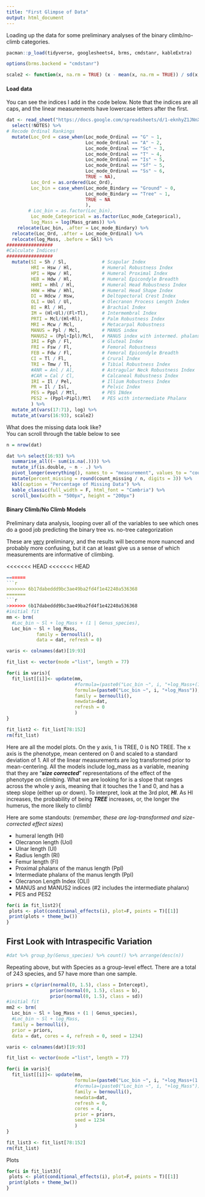 ```yaml
---
title: "First Glimpse of Data"
output: html_document
---
```


Loading up the data for some preliminary analyses of the binary climb/no-climb categories.

```r
pacman::p_load(tidyverse, googlesheets4, brms, cmdstanr, kableExtra)

options(brms.backend = "cmdstanr")

scale2 <- function(x, na.rm = TRUE) (x - mean(x, na.rm = TRUE)) / sd(x, na.rm)
```

#### Load data

You can see the indices I add in the code below. Note that the indices are all caps, and the linear measurements have lowercase letters after the first.

```r
dat <- read_sheet("https://docs.google.com/spreadsheets/d/1-eknhyZ1JNnXqhg2kViyzVntC8NGZvILQX-aQQb1Jvk/edit#gid=325036460", na = c("NA", "?", "")) %>%
  select(!NOTES) %>% 
# Recode Ordinal Rankings
  mutate(Loc_Ord = case_when(Loc_mode_Ordinal == "G" ~ 1,
                             Loc_mode_Ordinal == "A" ~ 2,
                             Loc_mode_Ordinal == "Sc" ~ 3,
                             Loc_mode_Ordinal == "T" ~ 4,
                             Loc_mode_Ordinal == "Is" ~ 5,
                             Loc_mode_Ordinal == "Sf" ~ 5,
                             Loc_mode_Ordinal == "Ss" ~ 6,
                             TRUE ~ NA),
         Loc_Ord = as.ordered(Loc_Ord),
         Loc_bin = case_when(Loc_mode_Bindary == "Ground" ~ 0,
                             Loc_mode_Bindary == "Tree" ~ 1,
                             TRUE ~ NA
                             ),
        # Loc_bin = as.factor(Loc_bin),
         Loc_mode_Categorical = as.factor(Loc_mode_Categorical),
         log_Mass = log(Mass_grams)) %>% 
    relocate(Loc_bin, .after = Loc_mode_Bindary) %>% 
  relocate(Loc_Ord, .after = Loc_mode_Ordinal) %>% 
  relocate(log_Mass, .before = Skl) %>% 
#################
#Calculate Indices!
#################
  mutate(SI = Sh / Sl,             # Scapular Index
         HRI = Hsw / Hl,           # Humeral Robustness Index
         HPI = Hpw / Hl,           # Humeral Proximal Index
         HEB = Hdw / Hl,           # Humeral Epicondyle Breadth
         HHRI = Hhl / Hl,          # Humeral Head Robustness Index
         HHW = Hhw / Hhl,          # Humeral Head Shape Index
         DI = Hdcw / Hsw,          # Deltopectoral Crest Index
         OLI = Uol / Ul,           # Olecranon Process Length Index
         BI = Rl / Hl,             # Brachial Index
         IM = (Hl+Ul)/(Fl+Tl),     # Intermembral Index
         PRTI = Mcl/(Hl+Rl),       # Palm Robustness Index
         MRI = Mcw / Mcl,          # Metacarpal Robustness
         MANUS = Ppl / Mcl,        # MANUS index
         MANUS2 = (Ppl+Ipl)/Mcl,   # MANUS index with intermed. phalanx
         IRI = Fgh / Fl,           # Gluteal Index
         FRI = Fsw / Fl,           # Femoral Robustness
         FEB = Fdw / Fl,           # Femoral Epicondyle Breadth
         CI = Tl / Fl,             # Crural Index
         TRI = Tmw / Tl,           # Tibial Robustness Index
         #ANR = Anl / Al,          # Astragular Neck Robustness Index
         #CAR = Cal / Cl,          # Calcaneal Robustness Index
         IRI = Il / Pel,           # Illium Robustness Index
         PR = Il / Isl,            # Pelvic Index
         PES = Pppl / Mtl,         # PES INdex
         PES2 = (Pppl+Pipl)/Mtl    # PES with intermediate Phalanx
         ) %>% 
  mutate_at(vars(17:71), log) %>% 
  mutate_at(vars(16:93), scale2)
```

What does the missing data look like?\
You can scroll through the table below to see

```r
n = nrow(dat)

dat %>% select(16:93) %>% 
  summarise_all((~ sum(is.na(.)))) %>% 
  mutate_if(is.double, ~ n - .) %>% 
  pivot_longer(everything(), names_to = "measurement", values_to = "count_missing") %>% arrange(desc(count_missing), measurement) %>% 
  mutate(percent_missing = round(count_missing / n, digits = 3)) %>% 
  kbl(caption = "Percentage of Missing Data") %>% 
  kable_classic(full_width = F, html_font = "Cambria") %>% 
  scroll_box(width = "500px", height = "200px")
```

#### Binary Climb/No Climb Models

Preliminary data analysis, looping over all of the variables to see which ones do a good job predicting the binary tree vs. no-tree categorization

These are [very]{.underline} preliminary, and the results will become more nuanced and probably more confusing, but it can at least give us a sense of which measurements are informative of climbing.

<<<<<<< HEAD
<<<<<<< HEAD
```r
=======
```r
>>>>>>> 6b17dabeddd9bc3ae49ba2fd4f1e42240a536368
=======
```r
>>>>>>> 6b17dabeddd9bc3ae49ba2fd4f1e42240a536368
#initial fit
mm <- brm(
  #Loc_bin ~ Sl + log_Mass + (1 | Genus_species),
  Loc_bin ~ Sl + log_Mass,
           family = bernoulli(),
           data = dat, refresh = 0)
```

```r

varis <- colnames(dat)[19:93]

fit_list <- vector(mode ="list", length = 77)

for(i in varis){
  fit_list[[i]]<- update(mm,
                         #formula=(paste0("Loc_bin ~", i, "+log_Mass+(1|Genus_species)")),
                         formula=(paste0("Loc_bin ~", i, "+log_Mass")),
                         family = bernoulli(),
                         newdata=dat,
                         refresh = 0
                         ) 
}

fit_list2 <- fit_list[78:152]
rm(fit_list)
```

Here are all the model plots. On the y axis, 1 is TREE, 0 is NO TREE. The x axis is the phenotype, mean centered on 0 and scaled to a standard deviation of 1. All of the linear measurements are log transformed prior to mean-centering. All the models include log_mass as a variable, meaning that they are "***size corrected***" representations of the effect of the phenotype on climbing. What we are looking for is a slope that ranges across the whole y axis, meaning that it touches the 1 and 0, and has a steep slope (either up or down). To interpret, look at the 3rd plot, ***Hl***. As Hl increases, the probability of being ***TREE*** increases, or, the longer the humerus, the more likely to climb!

Here are some standouts: (*remember, these are log-transformed and size-corrected effect sizes*)

-   humeral length (Hl)\
-   Olecranon length (Uol)\
-   Ulnar length (Ul)\
-   Radius length (Rl)\
-   Femur length (Fl)\
-   Proximal phalanx of the manus length (Ppl)\
-   Intermediate phalanx of the manus length (Ppl)\
-   Olecranon Length Index (OLI)\
-   MANUS and MANUS2 indices (#2 includes the intermediate phalanx)
-   PES and PES2

```r
for(i in fit_list2){
 plots <- plot(conditional_effects(i), plot=F, points = T)[[1]]
 print(plots + theme_bw())
}

```


## First Look with Intraspecific Variation

```r
#dat %>% group_by(Genus_species) %>% count() %>% arrange(desc(n))
```

Repeating above, but with Species as a group-level effect. 
There are a total of 243 species, and 57 have more than one sample. 

```r
priors = c(prior(normal(0, 1.5), class = Intercept),
                prior(normal(0, 1.5), class = b),
                prior(normal(0, 1.5), class = sd))
#initial fit
mm2 <- brm(
  Loc_bin ~ Sl + log_Mass + (1 | Genus_species),
  #Loc_bin ~ Sl + log_Mass,
  family = bernoulli(),
  prior = priors,
  data = dat, cores = 4, refresh = 0, seed = 1234)

varis <- colnames(dat)[19:93]

fit_list <- vector(mode ="list", length = 77)

for(i in varis){
  fit_list[[i]]<- update(mm,
                         formula=(paste0("Loc_bin ~", i, "+log_Mass+(1|Genus_species)")),
                         #formula=(paste0("Loc_bin ~", i, "+log_Mass")),
                         family = bernoulli(),
                         newdata=dat,
                         refresh = 0,
                         cores = 4,
                         prior = priors,
                         seed = 1234
                         ) 
}

fit_list3 <- fit_list[78:152]
rm(fit_list)
```

Plots
```r
for(i in fit_list3){
 plots <- plot(conditional_effects(i), plot=F, points = T)[[1]]
 print(plots + theme_bw())
}
```

